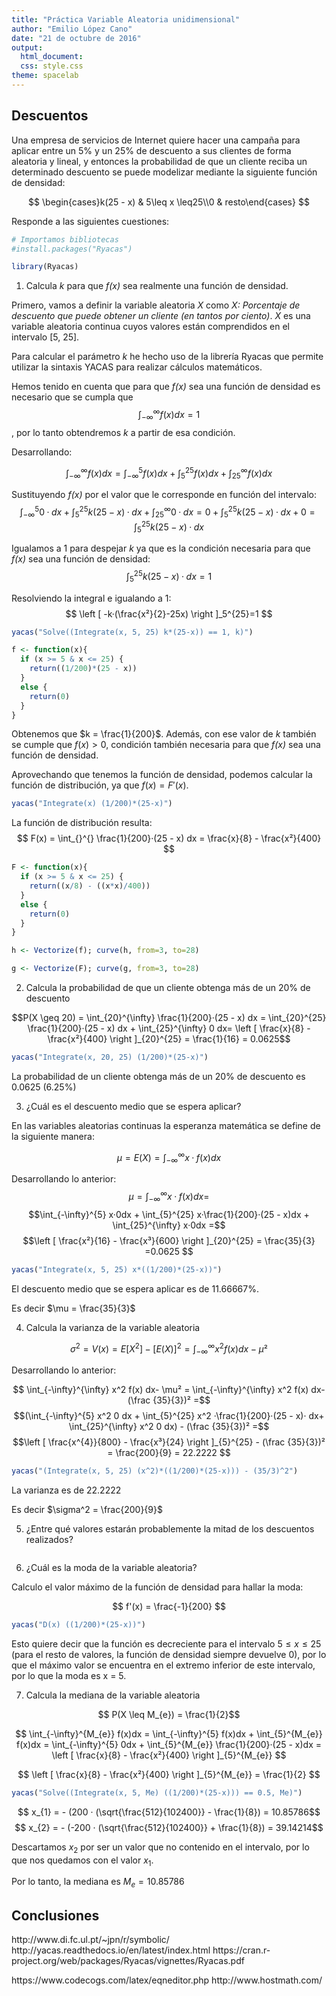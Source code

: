 ```yaml
---
title: "Práctica Variable Aleatoria unidimensional"
author: "Emilio López Cano"
date: "21 de octubre de 2016"
output: 
  html_document: 
  css: style.css
theme: spacelab
---
```

  
## Descuentos
  
Una empresa de servicios de Internet quiere hacer una campaña para aplicar entre un 5% y un 25% de
descuento a sus clientes de forma aleatoria y lineal, y entonces la probabilidad de que un cliente reciba un
determinado descuento se puede modelizar mediante la siguiente función de densidad:

$$ \begin{cases}k(25 - x) & 5\leq x \leq25\\0 & resto\end{cases} $$

Responde a las siguientes cuestiones:
```r
# Importamos bibliotecas
#install.packages("Ryacas")

library(Ryacas)
```

1. Calcula *k* para que *f(x)* sea realmente una función de densidad.

Primero, vamos a definir la variable aleatoria *X* como *X: Porcentaje de descuento que puede obtener un cliente (en tantos por ciento)*. *X* es una variable aleatoria continua cuyos valores están comprendidos en el intervalo [5, 25].


Para calcular el parámetro *k* he hecho uso de la librería Ryacas que permite utilizar la sintaxis YACAS para realizar cálculos matemáticos.

Hemos tenido en cuenta que para que *f(x)* sea una función de densidad es necesario que se cumpla que $$ \int_{-\infty}^{\infty} f(x)dx = 1 $$, por lo tanto obtendremos *k* a partir de esa condición.

Desarrollando:

$$ \int_{-\infty}^{\infty} f(x)dx =  \int_{-\infty}^{5} f(x)dx + \int_{5}^{25} f(x)dx + \int_{25}^{\infty} f(x)dx $$

Sustituyendo *f(x)* por el valor que le corresponde en función del intervalo:
$$ \int_{-\infty}^{5} 0·dx + \int_{5}^{25} k(25 - x)·dx + \int_{25}^{\infty} 0·dx = 0 + \int_{5}^{25} k(25 - x)·dx + 0 = \int_{5}^{25} k(25 - x)·dx $$

Igualamos a 1 para despejar *k* ya que es la condición necesaria para que *f(x)* sea una función de densidad:
$$ \int_{5}^{25} k(25 - x)·dx = 1 $$

Resolviendo la integral e igualando a 1:
$$ \left [ -k·(\frac{x²}{2}-25x)  \right ]_5^{25}=1 $$
```r
yacas("Solve((Integrate(x, 5, 25) k*(25-x)) == 1, k)")
```

```r
f <- function(x){ 
  if (x >= 5 & x <= 25) {
    return((1/200)*(25 - x))
  }
  else {
    return(0)
  }
}
```

Obtenemos que $k = \frac{1}{200}$. Además, con ese valor de *k* también se cumple que $f(x) \gt 0$, condición también necesaria para que *f(x)* sea una función de densidad.

Aprovechando que tenemos la función de densidad, podemos calcular la función de distribución, ya que $f(x) = F'(x)$.

```r
yacas("Integrate(x) (1/200)*(25-x)")
```

La función de distribución resulta:
$$ F(x) = \int_{}^{} \frac{1}{200}·(25 - x) dx = \frac{x}{8} - \frac{x²}{400}  $$ 

```r
F <- function(x){ 
  if (x >= 5 & x <= 25) {
    return((x/8) - ((x*x)/400))
  }
  else {
    return(0)
  }
}
```

```r
h <- Vectorize(f); curve(h, from=3, to=28)

g <- Vectorize(F); curve(g, from=3, to=28)
```

2. Calcula la probabilidad de que un cliente obtenga más de un 20% de descuento

$$P(X \geq 20) = \int_{20}^{\infty} \frac{1}{200}·(25 - x) dx = \int_{20}^{25} \frac{1}{200}·(25 - x) dx  + \int_{25}^{\infty} 0 dx=  \left [ \frac{x}{8} - \frac{x²}{400}  \right ]_{20}^{25} = \frac{1}{16} = 0.0625$$

```r
yacas("Integrate(x, 20, 25) (1/200)*(25-x)")
```

La probabilidad de un cliente obtenga más de un 20% de descuento es 0.0625 (6.25%)


3. ¿Cuál es el descuento medio que se espera aplicar?

En las variables aleatorias continuas la esperanza matemática se define de la siguiente manera: 

$$ \mu = E(X) = \int_{-\infty}^{\infty} x·f(x)dx $$

Desarrollando lo anterior: $$ \mu = \int_{-\infty}^{\infty} x·f(x)dx =$$
$$\int_{-\infty}^{5} x·0dx + \int_{5}^{25} x·\frac{1}{200}·(25 - x)dx + \int_{25}^{\infty} x·0dx =$$
$$\left [ \frac{x²}{16} - \frac{x³}{600}  \right ]_{20}^{25} = \frac{35}{3} =0.0625  $$
  
```r
yacas("Integrate(x, 5, 25) x*((1/200)*(25-x))")
```

El descuento medio que se espera aplicar es de 11.66667%.

Es decir $\mu = \frac{35}{3}$


4. Calcula la varianza de la variable aleatoria

$$ \sigma ^{2} = V(x) = E[X^{2}] - [E(X)]^{2} = \int_{-\infty}^{\infty} x^2 f(x) dx- \mu² $$

Desarrollando lo anterior:

$$ \int_{-\infty}^{\infty} x^2 f(x) dx- \mu² = \int_{-\infty}^{\infty} x^2 f(x) dx- (\frac {35}{3})² =$$
$$(\int_{-\infty}^{5} x^2 0 dx + \int_{5}^{25} x^2 ·\frac{1}{200}·(25 - x)· dx+ \int_{25}^{\infty} x^2 0 dx) - (\frac {35}{3})² =$$
$$\left [ \frac{x^{4}}{800} - \frac{x³}{24}  \right ]_{5}^{25} - (\frac {35}{3})² = \frac{200}{9} = 22.2222 $$

```r
yacas("(Integrate(x, 5, 25) (x^2)*((1/200)*(25-x))) - (35/3)^2")
```

La varianza es de 22.2222

Es decir $\sigma^2 = \frac{200}{9}$


5. ¿Entre qué valores estarán probablemente la mitad de los descuentos realizados?

```r

```

6. ¿Cuál es la moda de la variable aleatoria?

Calculo el valor máximo de la función de densidad para hallar la moda:

$$ f'(x) = \frac{-1}{200}  $$ 

```r
yacas("D(x) ((1/200)*(25-x))")
```

Esto quiere decir que la función es decreciente para el intervalo $5 \leq x \leq 25$ (para el resto de valores, la función de densidad siempre devuelve 0), por lo que el máximo valor se encuentra en el extremo inferior de este intervalo, por lo que la moda es x = 5.

7. Calcula la mediana de la variable aleatoria

$$ P(X \leq M_{e}) = \frac{1}{2}$$

$$ \int_{-\infty}^{M_{e}} f(x)dx = \int_{-\infty}^{5} f(x)dx + \int_{5}^{M_{e}} f(x)dx =  \int_{-\infty}^{5} 0dx + \int_{5}^{M_{e}} \frac{1}{200}·(25 - x)dx = \left [ \frac{x}{8} - \frac{x²}{400} \right ]_{5}^{M_{e}}  $$

$$ \left [ \frac{x}{8} - \frac{x²}{400} \right ]_{5}^{M_{e}} = \frac{1}{2} $$

```r
yacas("Solve((Integrate(x, 5, Me) ((1/200)*(25-x))) == 0.5, Me)")
```

$$ x_{1} = - (200 · (\sqrt{\frac{512}{102400}} - \frac{1}{8}) = 10.85786$$
$$ x_{2} = - (-200 · (\sqrt{\frac{512}{102400}} + \frac{1}{8}) = 39.14214$$

Descartamos $x_{2}$ por ser un valor que no contenido en el intervalo, por lo que nos quedamos con el valor $x_{1}$.

Por lo tanto, la mediana es $M_{e} = 10.85786$

## Conclusiones
http://www.di.fc.ul.pt/~jpn/r/symbolic/
http://yacas.readthedocs.io/en/latest/index.html
https://cran.r-project.org/web/packages/Ryacas/vignettes/Ryacas.pdf

https://www.codecogs.com/latex/eqneditor.php
http://www.hostmath.com/